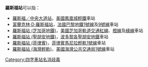 '''羅斯福站'''可以指：

* [[羅斯福／中央大道站|羅斯福／中央大道站]]，[[美國|美國]][[鳳凰城輕鐵|鳳凰城輕鐵]]車站
* [[富蘭克林·D·羅斯福站|富蘭克林·D·羅斯福站]]，[[法國|法國]][[巴黎地鐵|巴黎地鐵]][[巴黎地鐵1號線|1號線]]及[[巴黎地鐵9號線|9號線]]車站
* [[羅斯福站_(芝加哥地鐵)|羅斯福站 (芝加哥地鐵)]]，[[美國|美國]][[芝加哥軌道交通|芝加哥軌道交通]][[芝加哥地鐵紅線|紅線]]、[[芝加哥地鐵橙線|橙線]]及[[芝加哥地鐵綠線|綠線]]車站
* [[羅斯福站_(聖胡安地鐵)|羅斯福站 (聖胡安地鐵)]]，[[波多黎各|波多黎各]][[聖胡安地鐵|聖胡安地鐵]]車站
* [[羅斯福站_(菲律賓)|羅斯福站 (菲律賓)]]，[[菲律賓|菲律賓]][[馬尼拉輕軌|馬尼拉輕軌]][[馬尼拉輕軌1號線|1號線]]車站
* [[羅斯福站_(海灣輕軌)|羅斯福站 (海灣輕軌)]]，[[美國|美國]][[海灣公共交通局|海灣公共交通局]][[海灣輕軌1號線|1號線]]車站

{{disambiguation}}

[[Category:四字車站名消歧義|Category:四字車站名消歧義]]